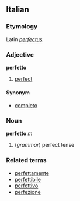 ==Italian==
===Etymology===
Latin ''[[perfectus]]''
===Adjective===
'''perfetto'''

# [[perfect]]

====Synonym====
*[[completo]]

===Noun===
'''perfetto''' ''m''

# (''grammar'') perfect tense

===Related terms===
*[[perfettamente]]
*[[perfettibile]]
*[[perfettivo]]
*[[perfezione]]